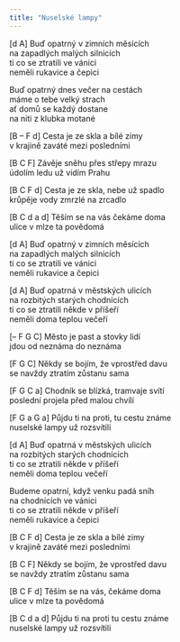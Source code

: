 ```yaml
---
title: "Nuselské lampy"
---
```


[d A]
Buď opatrný v zimních měsících\
na zapadlých malých silnicích\
ti co se ztratili ve vánici\
neměli rukavice a čepici

Buď opatrný dnes večer na cestách\
máme o tebe velký strach\
ať domů se každý dostane\
na niti z klubka motané

[B – F d]
Cesta je ze skla a bílé zimy\
v krajině zaváté mezi posledními

[B C F]
Závěje sněhu přes střepy mrazu\
údolím ledu už vidím Prahu

[B C F d]
Cesta je ze skla, nebe už spadlo\
krůpěje vody zmrzlé na zrcadlo

[B C d a d]
Těším se na vás čekáme doma\
ulice v mlze ta povědomá

[d A]
Buď opatrný v zimních měsících\
na zapadlých malých silnicích\
ti co se ztratili ve vánici\
neměli rukavice a čepici

[d A]
Buď opatrná v městských ulicích\
na rozbitých starých chodnících\
ti co se ztratili někde v příšeří\
neměli doma teplou večeří

[– F G C]
Město je past a stovky lidí\
jdou od neznáma do neznáma

[F G C]
Někdy se bojím, že vprostřed davu\
se navždy ztratím zůstanu sama

[F G C a]
Chodník se blízká, tramvaje svítí\
poslední projela před malou chvílí

[F G a G a]
Půjdu ti na proti, tu cestu známe\
nuselské lampy už rozsvítili

[d A]
Buď opatrná v městských ulicích\
na rozbitých starých chodnících\
ti co se ztratili někde v příšeří\
neměli doma teplou večeří

Budeme opatrní, když venku padá sníh\
na chodnících ve vánici\
ti co se ztratili někde v příšeří\
neměli rukavice a čepici

[B C F d]
Cesta je ze skla a bílé zimy\
v krajině zaváté mezi posledními

[B C F]
Někdy se bojím, že vprostřed davu\
se navždy ztratím zůstanu sama

[B C F d]
Těším se na vás, čekáme doma\
ulice v mlze ta povědomá

[B C d a d]
Půjdu ti na proti tu cestu známe\
nuselské lampy už rozsvítili
